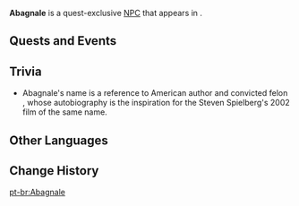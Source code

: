 {{Meta
<!-- Remove this template after adding the missing info -->
|missing_NPC_profile  = yes
}}
{{Character Infobox
|type             = Quest NPC
|image            = NPC Abagnale.png
|realname         = <!-- Optional, if different from in-game name -->
|deceased         = <!-- Past (for deceased prior to events of the game) or free response -->
|region           = Fontaine
|location         = Fontaine
|affiliation      = 
|title            = 

|ancestry         = <!-- Clan/family -->
|father           = 
|mother           = 
|spouse           = 
|sibling          = 
|child            = 
|relative         = 

|voiceEN          = 
|voiceCN          = 
|voiceJP          = 
|voiceKR          = 
|dialoguereward   = 
}}
'''Abagnale''' is a quest-exclusive [[NPC]] that appears in {{Quest|The Phantom Thief's Reappearance}}.
<!--
==Location==
{{subst:#tag:gallery|
NPC Location {{subst:#titleparts:{{subst:PAGENAME}}}}.png{{subst:!}}{{subst:#titleparts:{{subst:PAGENAME}}}}'s location
NPC Location {{subst:#titleparts:{{subst:PAGENAME}}}} Context.png{{subst:!}}Additional context
}}

==Profile==
Detailed story/lore information goes here.
''(To be added.)''

===Appearance===
Keep appearance section short and concise. Limit to 2 paragraphs with 3-4 sentences each.
''(To be added.)''
-->
==Quests and Events==
{{Quests and Events}}
<!--
==Idle Quotes==
{{Dialogue Start}}
: {{DIcon|Idle}} {{Tx}}
:: {{A|VO {{subst:PAGENAME}} 01.ogg}} "{{Tx}}"
{{Dialogue End}}

==Dialogue==
{{Dialogue Start}}
:'''{{subst:PAGENAME}}:''' 
:{{DIcon}}
{{Dialogue End}}
--><!--
==Event Dialogue==
===Event Name===
{{Dialogue Start}}
:'''{{subst:PAGENAME}}:'''
{{Dialogue End}}
-->
==Trivia==
* Abagnale's name is a reference to American author and convicted felon {{W|Frank Abagnale}}, whose autobiography ''{{W|Catch Me If You Can (book)|Catch Me If You Can}}'' is the inspiration for the Steven Spielberg's 2002 film of the same name.

==Other Languages==
{{Other Languages|default_hidden=1
|en      = Abagnale
|zhs     = 阿巴奈尔
|zhs_rm  = Ābānài'ěr
|zht     = 阿巴奈爾
|zht_rm  = Ābānài'ěr
|ja      = アバグネイル
|ja_rm   = Abaguneiru
|ko      = 애버그네일
|es      = Abagnale
|fr      = Abagnale
|ru      = Абигнейл
|th      = Abagnale
|vi      = Abagnale
|de      = Abagnale
|id      = Abagnale
|pt      = Abagnale
|tr      = Abagnale
|it      = Abagnale
}}

==Change History==
{{Change History|4.0}}
<!--
==References==
{{Reflist}}-->

[[pt-br:Abagnale]]